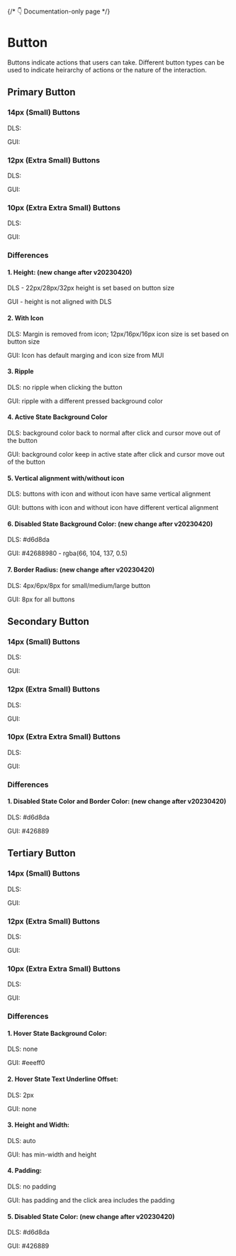 <style>
  {`
    .flex {
      display: flex;
      align-items: center;
      gap: 16px;
    }
    .type {
      min-width: 40px;
    }
 `}
</style>



{/* 👇 Documentation-only page */}

<Meta title="Button Overview" />

# Button

Buttons indicate actions that users can take. Different button types can be used to indicate heirarchy of actions or the nature of the interaction.

## Primary Button

### 14px (Small) Buttons

<Canvas>
  <div>
    <div class="flex">
      <p class="type">DLS:</p>
      <Story of={ButtonStories.PrimaryLarge} />
      <Story of={ButtonStories.PrimaryLargeChinese} />
      <Story of={ButtonStories.PrimaryLargeDisable} />
      <Story of={ButtonStories.PrimaryLargeLeadingIcon} />
      <Story of={ButtonStories.PrimaryLargeTrailingIcon} />
    </div>
    <div class="flex">
      <p class="type">GUI:</p>
      <Story of={ButtonGUIStories.PrimaryLarge} />
      <Story of={ButtonGUIStories.PrimaryLargeChinese} />
      <Story of={ButtonGUIStories.PrimaryLargeDisable} />
      <Story of={ButtonGUIStories.PrimaryLargeLeadingIcon} />
      <Story of={ButtonGUIStories.PrimaryLargeTrailingIcon} />
    </div>
  </div>
</Canvas>

### 12px (Extra Small) Buttons

<Canvas>
  <div>
    <div class="flex">
      <p class="type">DLS:</p>
      <Story of={ButtonStories.PrimaryMedium} />
      <Story of={ButtonStories.PrimaryMediumChinese} />
      <Story of={ButtonStories.PrimaryMediumDisable} />
      <Story of={ButtonStories.PrimaryMediumLeadingIcon} />
      <Story of={ButtonStories.PrimaryMediumTrailingIcon} />
    </div>
    <div class="flex">
      <p class="type">GUI:</p>
      <Story of={ButtonGUIStories.PrimaryMedium} />
      <Story of={ButtonGUIStories.PrimaryMediumChinese} />
      <Story of={ButtonGUIStories.PrimaryMediumDisable} />
      <Story of={ButtonGUIStories.PrimaryMediumLeadingIcon} />
      <Story of={ButtonGUIStories.PrimaryMediumTrailingIcon} />
    </div>
  </div>
</Canvas>

### 10px (Extra Extra Small) Buttons

<Canvas>
  <div>
    <div class="flex">
      <p class="type">DLS:</p>
      <Story of={ButtonStories.PrimarySmall} />
      <Story of={ButtonStories.PrimarySmallChinese} />
      <Story of={ButtonStories.PrimarySmallDisable} />
      <Story of={ButtonStories.PrimarySmallLeadingIcon} />
      <Story of={ButtonStories.PrimarySmallTrailingIcon} />
    </div>
    <div class="flex">
      <p class="type">GUI:</p>
      <Story of={ButtonGUIStories.PrimarySmall} />
      <Story of={ButtonGUIStories.PrimarySmallChinese} />
      <Story of={ButtonGUIStories.PrimarySmallDisable} />
      <Story of={ButtonGUIStories.PrimarySmallLeadingIcon} />
      <Story of={ButtonGUIStories.PrimarySmallTrailingIcon} />
    </div>

  </div>
</Canvas>

### Differences

#### 1. Height: (new change after v20230420)

DLS - 22px/28px/32px height is set based on button size

GUI - height is not aligned with DLS

#### 2. With Icon

DLS: Margin is removed from icon; 12px/16px/16px icon size is set based on button size

GUI: Icon has default marging and icon size from MUI

#### 3. Ripple

DLS: no ripple when clicking the button

GUI: ripple with a different pressed background color

#### 4. Active State Background Color

DLS: background color back to normal after click and cursor move out of the button

GUI: background color keep in active state after click and cursor move out of the button

#### 5. Vertical alignment with/without icon

DLS: buttons with icon and without icon have same vertical alignment

GUI: buttons with icon and without icon have different vertical alignment

#### 6. Disabled State Background Color: (new change after v20230420)

DLS: #d6d8da

GUI: #42688980 - rgba(66, 104, 137, 0.5)

#### 7. Border Radius: (new change after v20230420)

DLS: 4px/6px/8px for small/medium/large button

GUI: 8px for all buttons

## Secondary Button

### 14px (Small) Buttons

<Canvas>
  <div>
    <div class="flex">
      <p class="type">DLS:</p>
      <Story of={ButtonStories.SecondaryLarge} />
      <Story of={ButtonStories.SecondaryLargeChinese} />
      <Story of={ButtonStories.SecondaryLargeDisable} />
      <Story of={ButtonStories.SecondaryLargeLeadingIcon} />
      <Story of={ButtonStories.SecondaryLargeTrailingIcon} />
    </div>
    <div class="flex">
      <p class="type">GUI:</p>
      <Story of={ButtonGUIStories.SecondaryLarge} />
      <Story of={ButtonGUIStories.SecondaryLargeChinese} />
      <Story of={ButtonGUIStories.SecondaryLargeDisable} />
      <Story of={ButtonGUIStories.SecondaryLargeLeadingIcon} />
      <Story of={ButtonGUIStories.SecondaryLargeTrailingIcon} />
    </div>
  </div>
</Canvas>

### 12px (Extra Small) Buttons

<Canvas>
  <div>
    <div class="flex">
      <p class="type">DLS:</p>
      <Story of={ButtonStories.SecondaryMedium} />
      <Story of={ButtonStories.SecondaryMediumChinese} />
      <Story of={ButtonStories.SecondaryMediumDisable} />
      <Story of={ButtonStories.SecondaryMediumLeadingIcon} />
      <Story of={ButtonStories.SecondaryMediumTrailingIcon} />
    </div>
    <div class="flex">
      <p class="type">GUI:</p>
      <Story of={ButtonGUIStories.SecondaryMedium} />
      <Story of={ButtonGUIStories.SecondaryMediumChinese} />
      <Story of={ButtonGUIStories.SecondaryMediumDisable} />
      <Story of={ButtonGUIStories.SecondaryMediumLeadingIcon} />
      <Story of={ButtonGUIStories.SecondaryMediumTrailingIcon} />
    </div>
  </div>
</Canvas>

### 10px (Extra Extra Small) Buttons

<Canvas>
  <div>
    <div class="flex">
      <p class="type">DLS:</p>
      <Story of={ButtonStories.SecondarySmall} />
      <Story of={ButtonStories.SecondarySmallChinese} />
      <Story of={ButtonStories.SecondarySmallDisable} />
      <Story of={ButtonStories.SecondarySmallLeadingIcon} />
      <Story of={ButtonStories.SecondarySmallTrailingIcon} />
    </div>
    <div class="flex">
      <p class="type">GUI:</p>
      <Story of={ButtonGUIStories.SecondarySmall} />
      <Story of={ButtonGUIStories.SecondarySmallChinese} />
      <Story of={ButtonGUIStories.SecondarySmallDisable} />
      <Story of={ButtonGUIStories.SecondarySmallLeadingIcon} />
      <Story of={ButtonGUIStories.SecondarySmallTrailingIcon} />
    </div>
  </div>
</Canvas>

### Differences

#### 1. Disabled State Color and Border Color: (new change after v20230420)

DLS: #d6d8da

GUI: #426889

## Tertiary Button

### 14px (Small) Buttons

<Canvas>
  <div>
    <div class="flex">
      <p class="type">DLS:</p>
      <Story of={ButtonStories.TertiaryLarge} />
      <Story of={ButtonStories.TertiaryLargeChinese} />
      <Story of={ButtonStories.TertiaryLargeDisable} />
      <Story of={ButtonStories.TertiaryLargeLeadingIcon} />
      <Story of={ButtonStories.TertiaryLargeTrailingIcon} />
    </div>
    <div class="flex">
      <p class="type">GUI:</p>
      <Story of={ButtonGUIStories.TertiaryLarge} />
      <Story of={ButtonGUIStories.TertiaryLargeChinese} />
      <Story of={ButtonGUIStories.TertiaryLargeDisable} />
      <Story of={ButtonGUIStories.TertiaryLargeLeadingIcon} />
      <Story of={ButtonGUIStories.TertiaryLargeTrailingIcon} />
    </div>
  </div>
</Canvas>

### 12px (Extra Small) Buttons

<Canvas>
  <div>
    <div class="flex">
      <p class="type">DLS:</p>
      <Story of={ButtonStories.TertiaryMedium} />
      <Story of={ButtonStories.TertiaryMediumChinese} />
      <Story of={ButtonStories.TertiaryMediumDisable} />
      <Story of={ButtonStories.TertiaryMediumLeadingIcon} />
      <Story of={ButtonStories.TertiaryMediumTrailingIcon} />
    </div>
    <div class="flex">
      <p class="type">GUI:</p>
      <Story of={ButtonGUIStories.TertiaryMedium} />
      <Story of={ButtonGUIStories.TertiaryMediumChinese} />
      <Story of={ButtonGUIStories.TertiaryMediumDisable} />
      <Story of={ButtonGUIStories.TertiaryMediumLeadingIcon} />
      <Story of={ButtonGUIStories.TertiaryMediumTrailingIcon} />
    </div>
  </div>
</Canvas>

### 10px (Extra Extra Small) Buttons

<Canvas>
  <div>
    <div class="flex">
      <p class="type">DLS:</p>
      <Story of={ButtonStories.TertiarySmall} />
      <Story of={ButtonStories.TertiarySmallChinese} />
      <Story of={ButtonStories.TertiarySmallDisable} />
      <Story of={ButtonStories.TertiarySmallLeadingIcon} />
      <Story of={ButtonStories.TertiarySmallTrailingIcon} />
    </div>
    <div class="flex">
      <p class="type">GUI:</p>
      <Story of={ButtonGUIStories.TertiarySmall} />
      <Story of={ButtonGUIStories.TertiarySmallChinese} />
      <Story of={ButtonGUIStories.TertiarySmallDisable} />
      <Story of={ButtonGUIStories.TertiarySmallLeadingIcon} />
      <Story of={ButtonGUIStories.TertiarySmallTrailingIcon} />
    </div>
  </div>
</Canvas>

### Differences

#### 1. Hover State Background Color:

DLS: none

GUI: #eeeff0

#### 2. Hover State Text Underline Offset:

DLS: 2px

GUI: none

#### 3. Height and Width:

DLS: auto

GUI: has min-width and height

#### 4. Padding:

DLS: no padding

GUI: has padding and the click area includes the padding

#### 5. Disabled State Color: (new change after v20230420)

DLS: #d6d8da

GUI: #426889
